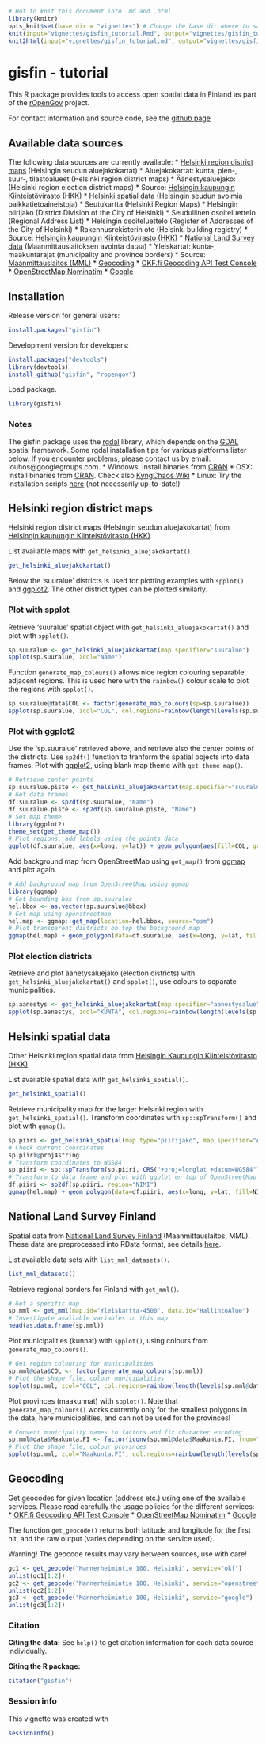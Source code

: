 <!--
%\VignetteEngine{knitr}
%\VignetteIndexEntry{An R Markdown Vignette made with knitr}
-->

```r
# Hot to knit this document into .md and .html
library(knitr)
opts_knit$set(base.dir = "vignettes") # Change the base dir where to save figures
knit(input="vignettes/gisfin_tutorial.Rmd", output="vignettes/gisfin_tutorial.md")
knit2html(input="vignettes/gisfin_tutorial.md", output="vignettes/gisfin_tutorial.html", options=c("use_xhtml","smartypants","mathjax","highlight_code"))
```

gisfin - tutorial
===========

This R package provides tools to access open spatial data in Finland
as part of the [rOpenGov](http://ropengov.github.io) project.

For contact information and source code, see the [github page](https://github.com/rOpenGov/gisfin)

## Available data sources

The following data sources are currently available:
* [Helsinki region district maps](#aluejakokartat) (Helsingin seudun aluejakokartat)
 * Aluejakokartat: kunta, pien-, suur-, tilastoalueet (Helsinki region district maps)
 * Äänestysaluejako: (Helsinki region election district maps)
 * Source: [Helsingin kaupungin Kiinteistövirasto (HKK)](http://ptp.hel.fi/avoindata/)
* [Helsinki spatial data](#hel-spatial) (Helsingin seudun avoimia paikkatietoaineistoja)
 * Seutukartta (Helsinki Region Maps)
 * Helsingin piirijako (District Division of the City of Helsinki)
 * Seudullinen osoiteluettelo (Regional Address List)
 * Helsingin osoiteluettelo (Register of Addresses of the City of Helsinki)
 * Rakennusrekisterin ote (Helsinki building registry)
 * Source: [Helsingin kaupungin Kiinteistövirasto (HKK)](http://ptp.hel.fi/avoindata/)
* [National Land Survey data](#maanmittauslaitos) (Maanmittauslaitoksen avointa dataa)
 * Yleiskartat: kunta-, maakuntarajat (municipality and province borders)
 * Source: [Maanmittauslaitos (MML)](http://www.maanmittauslaitos.fi/avoindata)
* [Geocoding](#geocoding)
 * [OKF.fi Geocoding API Test Console](http://data.okf.fi/console/)
 * [OpenStreetMap Nominatim](http://wiki.openstreetmap.org/wiki/Nominatim_usage_policy)
 * [Google](http://code.google.com/apis/maps/documentation/geocoding/)

## Installation

Release version for general users:

```r
install.packages("gisfin")
```

Development version for developers:

```r
install.packages("devtools")
library(devtools)
install_github("gisfin", "ropengov")
```

Load package.

```r
library(gisfin)
```

### Notes

The gisfin package uses the [rgdal](http://cran.r-project.org/web/packages/rgdal/index.html) library, which depends on the [GDAL](http://www.gdal.org/) spatial framework. Some rgdal installation tips for various platforms lister below. If you encounter problems, please contact us by email: louhos@googlegroups.com.
* Windows: Install binaries from [CRAN](http://cran.r-project.org/web/packages/rgdal/index.html)
* OSX: Install binaries from [CRAN](http://cran.r-project.org/web/packages/rgdal/index.html). Check also [KyngChaos Wiki](http://www.kyngchaos.com/software/frameworks) 
* Linux: Try the installation scripts [here](https://github.com/louhos/takomo/tree/master/installation/) (not necessarily up-to-date!)

## <a name="aluejakokartat"></a>Helsinki region district maps

Helsinki region district maps (Helsingin seudun aluejakokartat) from [Helsingin kaupungin Kiinteistövirasto (HKK)](http://ptp.hel.fi/avoindata/).

List available maps with `get_helsinki_aluejakokartat()`.

```r
get_helsinki_aluejakokartat()
```

Below the 'suuralue' districts is used for plotting examples with `spplot()` and [ggplot2](http://ggplot2.org/). The other district types can be plotted similarly.

### Plot with spplot

Retrieve 'suuralue' spatial object with `get_helsinki_aluejakokartat()` and plot with `spplot()`.

```r
sp.suuralue <- get_helsinki_aluejakokartat(map.specifier="suuralue")
spplot(sp.suuralue, zcol="Name")
```

Function `generate_map_colours()` allows nice region colouring separable adjacent regions. This is used here with the `rainbow()` colour scale to plot the regions with `spplot()`.

```r
sp.suuralue@data$COL <- factor(generate_map_colours(sp=sp.suuralue))
spplot(sp.suuralue, zcol="COL", col.regions=rainbow(length(levels(sp.suuralue@data$COL))), colorkey=FALSE)
```

### Plot with ggplot2

Use the 'sp.suuralue' retrieved above, and retrieve also the center points of the districts. Use `sp2df()` function to tranform the spatial objects into data frames. Plot with [ggplot2](http://ggplot2.org/), using blank map theme with `get_theme_map()`. 

```r
# Retrieve center points
sp.suuralue.piste <- get_helsinki_aluejakokartat(map.specifier="suuralue_piste")
# Get data frames
df.suuralue <- sp2df(sp.suuralue, "Name")
df.suuralue.piste <- sp2df(sp.suuralue.piste, "Name")
# Set map theme
library(ggplot2)
theme_set(get_theme_map())
# Plot regions, add labels using the points data
ggplot(df.suuralue, aes(x=long, y=lat)) + geom_polygon(aes(fill=COL, group=Name)) + geom_text(data=df.suuralue.piste, aes(label=Name)) + theme(legend.position="none")
```

Add background map from OpenStreetMap using `get_map()` from [ggmap](https://sites.google.com/site/davidkahle/ggmap) and plot again.

```r
# Add background map from OpenStreetMap using ggmap
library(ggmap)
# Get bounding box from sp.suuralue
hel.bbox <- as.vector(sp.suuralue@bbox)
# Get map using openstreetmap
hel.map <- ggmap::get_map(location=hel.bbox, source="osm")
# Plot transparent districts on top the background map
ggmap(hel.map) + geom_polygon(data=df.suuralue, aes(x=long, y=lat, fill=COL, group=Name), alpha=0.5) + geom_text(data=df.suuralue.piste, aes(x=long, y=lat, label=Name)) + theme(legend.position="none")
```

### Plot election districts

Retrieve and plot äänetysaluejako (election districts) with `get_helsinki_aluejakokartat()` and `spplot()`, use colours to separate municipalities.

```r
sp.aanestys <- get_helsinki_aluejakokartat(map.specifier="aanestysalue")
spplot(sp.aanestys, zcol="KUNTA", col.regions=rainbow(length(levels(sp.aanestys@data$KUNTA))), colorkey=FALSE)

```


## <a name="hel-spatial"></a>Helsinki spatial data

Other Helsinki region spatial data from [Helsingin Kaupungin Kiinteistövirasto (HKK)](http://ptp.hel.fi/avoindata/).

List available spatial data with `get_helsinki_spatial()`.

```r
get_helsinki_spatial()
```

Retrieve municipality map for the larger Helsinki region with `get_helsinki_spatial()`. Transform coordinates with `sp::spTransform()` and plot with `ggmap()`.

```r
sp.piiri <- get_helsinki_spatial(map.type="piirijako", map.specifier="ALUEJAKO_PERUSPIIRI")
# Check current coordinates
sp.piiri@proj4string
# Transform coordinates to WGS84
sp.piiri <- sp::spTransform(sp.piiri, CRS("+proj=longlat +datum=WGS84"))
# Transform to data frame and plot with ggplot on top of OpenStreetMap
df.piiri <- sp2df(sp.piiri, region="NIMI")
ggmap(hel.map) + geom_polygon(data=df.piiri, aes(x=long, y=lat, fill=NIMI), alpha=0.5) + theme(legend.position="none")
```

## <a name="maanmittauslaitos"></a>National Land Survey Finland

Spatial data from [National Land Survey Finland](http://www.maanmittauslaitos.fi/en/opendata)  (Maanmittauslaitos, MML). These data are preprocessed into RData format, see details [here](https://github.com/avoindata/mml).

List available data sets with `list_mml_datasets()`.

```r
list_mml_datasets()
```

Retrieve regional borders for Finland with `get_mml()`.

```r
# Get a specific map
sp.mml <- get_mml(map.id="Yleiskartta-4500", data.id="HallintoAlue")
# Investigate available variables in this map
head(as.data.frame(sp.mml))
```

Plot municipalities (kunnat) with `spplot()`, using colours from `generate_map_colours()`.


```r
# Get region colouring for municipalities
sp.mml@data$COL <- factor(generate_map_colours(sp.mml))
# Plot the shape file, colour municipalities
spplot(sp.mml, zcol="COL", col.regions=rainbow(length(levels(sp.mml@data$COL))), colorkey=FALSE)
```

Plot provinces (maakunnat) with `spplot()`. Note that `generate_map_colours()` works currently only for the smallest polygons in the data, here municipalities, and can not be used for the provinces!

```r
# Convert municipality names to factors and fix character encoding
sp.mml@data$Maakunta.FI <- factor(iconv(sp.mml@data$Maakunta.FI, from="UTF-8", to="ISO-8859-1"))
# Plot the shape file, colour provinces 
spplot(sp.mml, zcol="Maakunta.FI", col.regions=rainbow(length(levels(sp.mml@data$Maakunta.FI))))
```

## <a name="geocoding"></a>Geocoding

Get geocodes for given location (address etc.) using one of the available services. Please read carefully the usage policies for the different services:
* [OKF.fi Geocoding API Test Console](http://data.okf.fi/console/)
* [OpenStreetMap Nominatim](http://wiki.openstreetmap.org/wiki/Nominatim_usage_policy)
* [Google](http://code.google.com/apis/maps/documentation/geocoding/)

The function `get_geocode()` returns both latitude and longitude for the first hit, and the raw output (varies depending on the service used).

Warning! The geocode results may vary between sources, use with care!


```r
gc1 <- get_geocode("Mannerheimintie 100, Helsinki", service="okf")
unlist(gc1[1:2])
gc2 <- get_geocode("Mannerheimintie 100, Helsinki", service="openstreetmap")
unlist(gc2[1:2])
gc3 <- get_geocode("Mannerheimintie 100, Helsinki", service="google")
unlist(gc3[1:2])
```

### Citation

**Citing the data:** See `help()` to get citation information for each data source individually.

**Citing the R package:**

```r
citation("gisfin")
```


### Session info


This vignette was created with

```r
sessionInfo()
```


